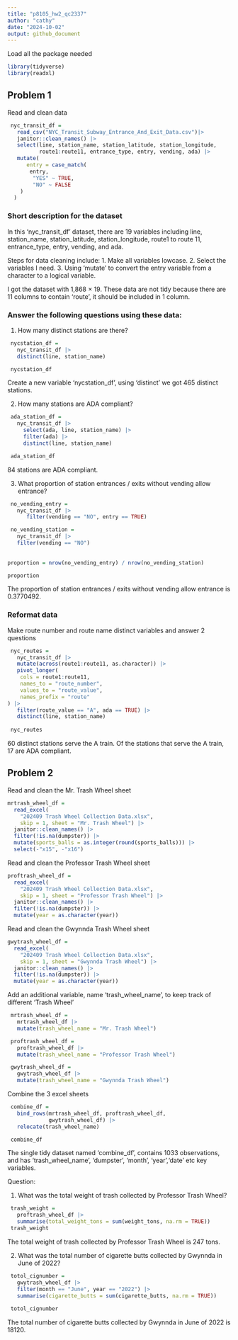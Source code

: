 ```yaml
---
title: "p8105_hw2_qc2337"
author: "cathy"
date: "2024-10-02"
output: github_document
---
```

Load all the package needed

```r
library(tidyverse)
library(readxl)
```

## Problem 1

 Read and clean data

```r
 nyc_transit_df =
   read_csv("NYC_Transit_Subway_Entrance_And_Exit_Data.csv")|> 
   janitor::clean_names() |> 
   select(line, station_name, station_latitude, station_longitude, 
          route1:route11, entrance_type, entry, vending, ada) |> 
   mutate(
      entry = case_match(
       entry,
        "YES" ~ TRUE,
        "NO" ~ FALSE
    )
  )
```

### Short description for the dataset
In this 'nyc_transit_df' dataset, there are 19 variables including line, station_name, station_latitude, station_longitude, route1 to route 11, entrance_type, entry, vending, and ada.

Steps for data cleaning include: 
 1. Make all variables lowcase.
 2. Select the variables I need.
 3. Using 'mutate' to convert the entry variable from a character to a logical variable.

I got the dataset with 1,868 × 19. These data are not tidy because there are 11 columns to contain 'route', it should be included in 1 column.

### Answer the following questions using these data:

1. How many distinct stations are there? 

```r
 nycstation_df = 
   nyc_transit_df |> 
   distinct(line, station_name)

 nycstation_df
```

Create a new variable 'nycstation_df', using 'distinct' we got 465 distinct stations.

2. How many stations are ADA compliant?

```r
 ada_station_df =
   nyc_transit_df |> 
     select(ada, line, station_name) |>
     filter(ada) |> 
     distinct(line, station_name)

 ada_station_df 
```

 84 stations are ADA compliant.

3. What proportion of station entrances / exits without vending allow entrance?

```r
 no_vending_entry = 
   nyc_transit_df |> 
      filter(vending == "NO", entry == TRUE)

 no_vending_station =
   nyc_transit_df |> 
   filter(vending == "NO")
 
 
proportion = nrow(no_vending_entry) / nrow(no_vending_station)

proportion

```

The proportion of station entrances / exits without vending allow entrance is 0.3770492. 


### Reformat data

Make route number and route name distinct variables
and answer 2 questions

```r
 nyc_routes =
   nyc_transit_df |> 
   mutate(across(route1:route11, as.character)) |> 
   pivot_longer(
    cols = route1:route11,
    names_to = "route_number",
    values_to = "route_value",
    names_prefix = "route"
) |> 
   filter(route_value == "A", ada == TRUE) |> 
   distinct(line, station_name)
  
 nyc_routes
```

60 distinct stations serve the A train.
Of the stations that serve the A train, 17 are ADA compliant.


## Problem 2

Read and clean the Mr. Trash Wheel sheet
 
```r
mrtrash_wheel_df = 
  read_excel(
    "202409 Trash Wheel Collection Data.xlsx", 
    skip = 1, sheet = "Mr. Trash Wheel") |> 
  janitor::clean_names() |> 
  filter(!is.na(dumpster)) |> 
  mutate(sports_balls = as.integer(round(sports_balls))) |> 
  select(-"x15", -"x16")
```


Read and clean the Professor Trash Wheel sheet

```r
proftrash_wheel_df = 
  read_excel(
    "202409 Trash Wheel Collection Data.xlsx", 
    skip = 1, sheet = "Professor Trash Wheel") |> 
  janitor::clean_names() |> 
  filter(!is.na(dumpster)) |> 
  mutate(year = as.character(year))
```


Read and clean the Gwynnda Trash Wheel sheet

```r
gwytrash_wheel_df = 
  read_excel(
    "202409 Trash Wheel Collection Data.xlsx", 
    skip = 1, sheet = "Gwynnda Trash Wheel") |> 
  janitor::clean_names() |> 
  filter(!is.na(dumpster)) |> 
  mutate(year = as.character(year))
```


Add an additional variable, name 'trash_wheel_name',
to keep track of different 'Trash Wheel'

```r
 mrtrash_wheel_df =
   mrtrash_wheel_df |> 
   mutate(trash_wheel_name = "Mr. Trash Wheel")

 proftrash_wheel_df =
   proftrash_wheel_df |> 
   mutate(trash_wheel_name = "Professor Trash Wheel")

 gwytrash_wheel_df = 
   gwytrash_wheel_df |> 
   mutate(trash_wheel_name = "Gwynnda Trash Wheel")
```


Combine the 3 excel sheets

```r
 combine_df =
   bind_rows(mrtrash_wheel_df, proftrash_wheel_df,    
             gwytrash_wheel_df) |> 
   relocate(trash_wheel_name)

 combine_df
```

The single tidy dataset named 'combine_df', contains 1033 observations, and has 'trash_wheel_name', 'dumpster', 'month', 'year','date' etc key variables.

Question:

1. What was the total weight of trash collected by Professor Trash Wheel?

```r
 trash_weight =
   proftrash_wheel_df |>
   summarise(total_weight_tons = sum(weight_tons, na.rm = TRUE))
 trash_weight 
```

The total weight of trash collected by Professor Trash Wheel is 247 tons.

2. What was the total number of cigarette butts collected by Gwynnda in June of 2022?

```r
 totol_cignumber = 
   gwytrash_wheel_df |> 
   filter(month == "June", year == "2022") |> 
   summarise(cigarette_butts = sum(cigarette_butts, na.rm = TRUE))
   
 totol_cignumber 
```

The total number of cigarette butts collected by Gwynnda in June of 2022 is 18120.





